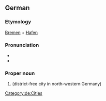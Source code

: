 ==German==
{{wikipedia}}
{{wikipedia|lang=de}}

===Etymology===
[[Bremen]] + [[Hafen]]

===Pronunciation===
* {{IPA|lang=de|/bʁeːmɐˈhaːfən/}}
* {{audio|De-Bremerhaven.ogg|Audio|lang=de}}

===Proper noun===
{{de-proper noun}}

# {{l|en|Bremerhaven}} (district-free city in north-western Germany)

[[Category:de:Cities]]